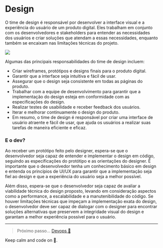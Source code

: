
<Meta title="Guide/Design" />

# Design

O time de design é responsável por desenvolver a interface visual e a experiência do usuário de um produto digital. Eles trabalham em conjunto com os desenvolvedores e stakeholders para entender as necessidades dos usuários e criar soluções que atendam a essas necessidades, enquanto também se encaixam nas limitações técnicas do projeto.

![](https://i.gifer.com/7Eoh.gif)

Algumas das principais responsabilidades do time de design incluem:

- Criar wireframes, protótipos e designs finais para o produto digital.
- Garantir que a interface seja intuitiva e fácil de usar.
- Assegurar que o design seja consistente em todas as páginas do produto.
- Trabalhar com a equipe de desenvolvimento para garantir que a implementação do design esteja em conformidade com as especificações do design.
- Realizar testes de usabilidade e receber feedback dos usuários.
- Iterar e melhorar continuamente o design do produto.
- Em resumo, o time de design é responsável por criar uma interface de usuário atraente e fácil de usar, que ajuda os usuários a realizar suas tarefas de maneira eficiente e eficaz.

### E o dev?

Ao receber um protótipo feito pelo designer, espera-se que o desenvolvedor seja capaz de entender e implementar o design em código, seguindo as especificações do protótipo e as orientações do designer. É importante que o desenvolvedor tenha um conhecimento básico em design e entenda os princípios de UI/UX para garantir que a implementação seja fiel ao design e que a experiência do usuário seja a melhor possível.

Além disso, espera-se que o desenvolvedor seja capaz de avaliar a viabilidade técnica do design proposto, levando em consideração aspectos como a performance, a escalabilidade e a manutenibilidade do código. Se houver limitações técnicas que impeçam a implementação exata do design, o desenvolvedor deve ser capaz de dialogar com o designer para encontrar soluções alternativas que preservem a integridade visual do design e garantam a melhor experiência possível para o usuário.

---

> Próximo passo... [Devops 🦾](/?path=/docs/guide-devops--page)

Keep calm and code on 🤘.
